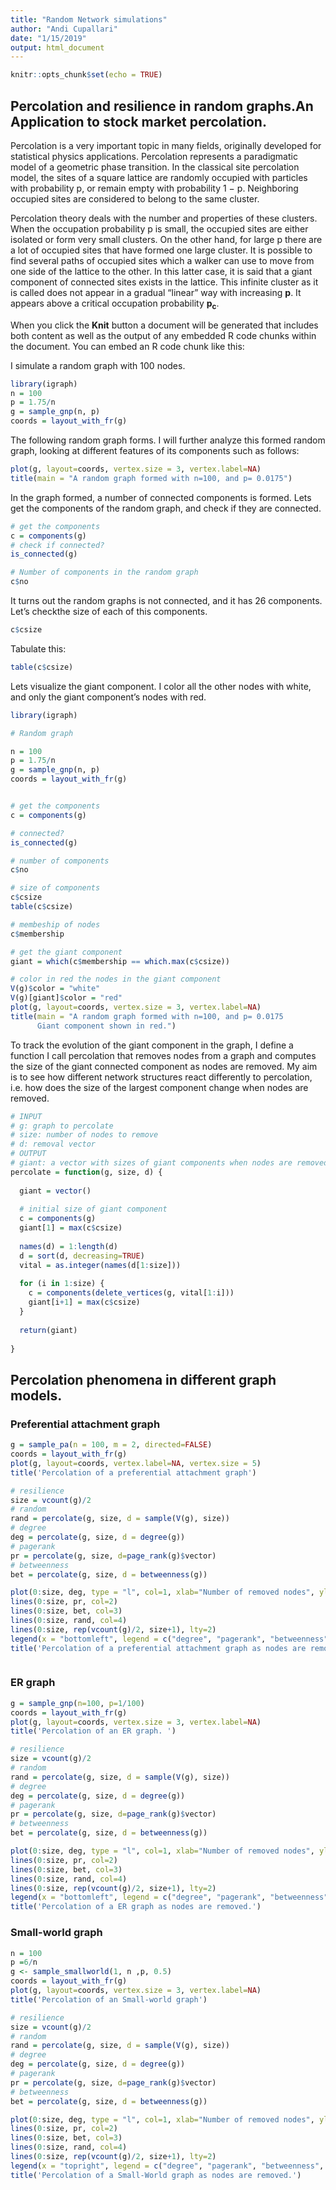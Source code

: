 ```yaml
---
title: "Random Network simulations"
author: "Andi Cupallari"
date: "1/15/2019"
output: html_document
---
```


```r
knitr::opts_chunk$set(echo = TRUE)
```

## Percolation and resilience in random graphs.An Application to stock market percolation. 

Percolation is a very important topic in many fields, originally developed for statistical physics applications. Percolation represents a paradigmatic model of a geometric phase transition. In the classical site percolation model, the sites of a square lattice are randomly occupied with particles with probability p, or remain empty with probability 1 − p. Neighboring occupied sites are considered to belong to the same cluster. 

Percolation theory deals with the number and properties of these clusters. When the occupation probability p is small, the occupied sites are either isolated or form very small clusters. On the other hand, for large p there are a lot of occupied sites that have formed one large cluster.
It is possible to find several paths of occupied sites which a walker can use to move from one side of the lattice to the other. In this latter case, it is said that a giant component of connected sites exists in the lattice. This infinite cluster as it is called does not appear in a gradual “linear” way with increasing **p**. It appears above a critical occupation probability **p~c~**. 



When you click the **Knit** button a document will be generated that includes both content as well as the output of any embedded R code chunks within the document. You can embed an R code chunk like this:

I simulate a random graph with 100 nodes. 

```r
library(igraph)
n = 100
p = 1.75/n
g = sample_gnp(n, p)
coords = layout_with_fr(g)
``` 
The following random graph forms. I will further analyze this formed random graph, looking at different features of its components such as follows: 
```r
plot(g, layout=coords, vertex.size = 3, vertex.label=NA)
title(main = "A random graph formed with n=100, and p= 0.0175")
```

In the graph formed, a number of connected components is formed.  Lets get the components of the random graph, and check if they are connected. 
```r
# get the components 
c = components(g)
# check if connected?
is_connected(g)

# Number of components in the random graph  
c$no
```


It turns out the random graphs is not connected, and it has 26 components. Let's checkthe size of each of this components.
```r
c$csize
```
Tabulate this:
```r
table(c$csize)
```

Lets visualize the giant component. I color all the other nodes with white, and only the giant component’s nodes with red. 

```r
library(igraph)

# Random graph

n = 100
p = 1.75/n
g = sample_gnp(n, p)
coords = layout_with_fr(g)


# get the components 
c = components(g)

# connected?
is_connected(g)

# number of components
c$no

# size of components
c$csize
table(c$csize)

# membeship of nodes
c$membership

# get the giant component
giant = which(c$membership == which.max(c$csize))

# color in red the nodes in the giant component
V(g)$color = "white"
V(g)[giant]$color = "red"
plot(g, layout=coords, vertex.size = 3, vertex.label=NA)
title(main = "A random graph formed with n=100, and p= 0.0175
      Giant component shown in red.")


```

To track the evolution of the giant component in the graph, I define a function I call percolation that removes nodes from a graph and computes the size of the giant connected component as nodes are removed. My aim is to see how different network structures react differently to percolation, i.e. how does the size of the largest component change when nodes are removed. 

```r

# INPUT
# g: graph to percolate
# size: number of nodes to remove 
# d: removal vector
# OUTPUT
# giant: a vector with sizes of giant components when nodes are removed
percolate = function(g, size, d) {
  
  giant = vector()
  
  # initial size of giant component
  c = components(g)
  giant[1] = max(c$csize)
  
  names(d) = 1:length(d)
  d = sort(d, decreasing=TRUE)
  vital = as.integer(names(d[1:size]))
  
  for (i in 1:size) {
    c = components(delete_vertices(g, vital[1:i]))
    giant[i+1] = max(c$csize)
  }
  
  return(giant)
  
}
```
## Percolation phenomena in different graph models. 

### Preferential attachment graph
```r
g = sample_pa(n = 100, m = 2, directed=FALSE)
coords = layout_with_fr(g)
plot(g, layout=coords, vertex.label=NA, vertex.size = 5)
title('Percolation of a preferential attachment graph')

# resilience
size = vcount(g)/2
# random
rand = percolate(g, size, d = sample(V(g), size))    
# degree
deg = percolate(g, size, d = degree(g))    
# pagerank  
pr = percolate(g, size, d=page_rank(g)$vector)    
# betweenness
bet = percolate(g, size, d = betweenness(g))    

plot(0:size, deg, type = "l", col=1, xlab="Number of removed nodes", ylab="Size of giant component")
lines(0:size, pr, col=2)
lines(0:size, bet, col=3)
lines(0:size, rand, col=4)
lines(0:size, rep(vcount(g)/2, size+1), lty=2)
legend(x = "bottomleft", legend = c("degree", "pagerank", "betweenness", "random"), lty = 1, col = 1:4)
title('Percolation of a preferential attachment graph as nodes are removed')



```

### ER graph

```r
g = sample_gnp(n=100, p=1/100)
coords = layout_with_fr(g)
plot(g, layout=coords, vertex.size = 3, vertex.label=NA)
title('Percolation of an ER graph. ')

# resilience
size = vcount(g)/2
# random
rand = percolate(g, size, d = sample(V(g), size))    
# degree
deg = percolate(g, size, d = degree(g))    
# pagerank  
pr = percolate(g, size, d=page_rank(g)$vector)    
# betweenness
bet = percolate(g, size, d = betweenness(g))    

plot(0:size, deg, type = "l", col=1, xlab="Number of removed nodes", ylab="Size of giant component")
lines(0:size, pr, col=2)
lines(0:size, bet, col=3)
lines(0:size, rand, col=4)
lines(0:size, rep(vcount(g)/2, size+1), lty=2)
legend(x = "bottomleft", legend = c("degree", "pagerank", "betweenness", "random"), lty = 1, col = 1:4)
title('Percolation of a ER graph as nodes are removed.')

```

### Small-world graph
```r
n = 100
p =6/n
g <- sample_smallworld(1, n ,p, 0.5)
coords = layout_with_fr(g)
plot(g, layout=coords, vertex.size = 3, vertex.label=NA)
title('Percolation of an Small-world graph')

# resilience
size = vcount(g)/2
# random
rand = percolate(g, size, d = sample(V(g), size))    
# degree
deg = percolate(g, size, d = degree(g))    
# pagerank
pr = percolate(g, size, d=page_rank(g)$vector)    
# betweenness
bet = percolate(g, size, d = betweenness(g))    

plot(0:size, deg, type = "l", col=1, xlab="Number of removed nodes", ylab="Size of giant component")
lines(0:size, pr, col=2)
lines(0:size, bet, col=3)
lines(0:size, rand, col=4)
lines(0:size, rep(vcount(g)/2, size+1), lty=2)
legend(x = "topright", legend = c("degree", "pagerank", "betweenness", "random"), lty = 1, col = 1:4)
title('Percolation of a Small-World graph as nodes are removed.')
```

